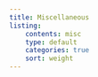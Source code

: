 ```yaml
---
title: Miscellaneous
listing:
    contents: misc
    type: default
    categories: true
    sort: weight
---
```




